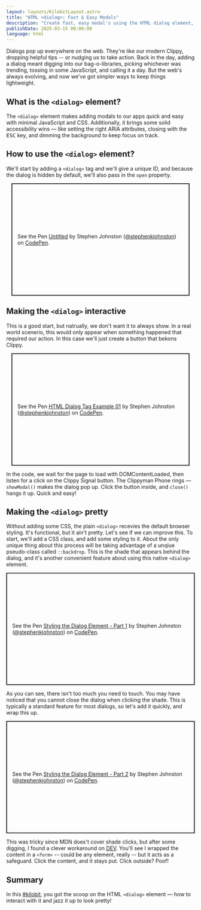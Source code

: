 ```yaml
---
layout: layouts/KilobitLayout.astro
title: "HTML <dialog>: Fast & Easy Modals"
description: "Create fast, easy modal's using the HTML dialog element, and minimal JavaScript."
publishDate: 2025-03-15 00:00:00
language: html
---
```


Dialogs pop up everywhere on the web. They're like our modern Clippy, dropping helpful tips -- or nudging us to take action. Back in the day, adding a dialog meant digging into our bag-o-libraries, picking whichever was trending, tossing in some JavaScript, and calling it a day. But the web's always evolving, and now we've got simpler ways to keep things lightweight.

## What is the `<dialog>` element?

The `<dialog>` element makes adding modals to our apps quick and easy with minimal JavaScript and CSS. Additionally, it brings some solid accessibility wins — like setting the right ARIA attributes, closing with the <kbd>ESC</kbd> key, and dimming the background to keep focus on track.

## How to use the `<dialog>` element?

We'll start by adding a `<dialog>` tag and we'll give a unique ID, and because the dialog is hidden by default, we'll also pass in the `open` property. 

<p class="codepen" data-height="300" data-default-tab="html,result" data-slug-hash="ogNpdWv" data-pen-title="Untitled" data-user="stephenkjohnston" style="height: 300px; box-sizing: border-box; display: flex; align-items: center; justify-content: center; border: 2px solid; margin: 1em; padding: 1em;">
  <span>See the Pen <a href="https://codepen.io/stephenkjohnston/pen/ogNpdWv">
  Untitled</a> by Stephen Johnston (<a href="https://codepen.io/stephenkjohnston">@stephenkjohnston</a>)
  on <a href="https://codepen.io">CodePen</a>.</span>
</p>
<script async src="https://public.codepenassets.com/embed/index.js"></script>

## Making the `<dialog>` interactive
This is a good start, but natrually, we don't want it to always show. In a real world scenerio, this would only appear when something happened that required our action. In this case we'll just create a button that bekons Clippy.

<p class="codepen" data-height="300" data-default-tab="html,result" data-slug-hash="emYyKrN" data-pen-title="HTML Dialog Tag Example 01" data-user="stephenkjohnston" style="height: 300px; box-sizing: border-box; display: flex; align-items: center; justify-content: center; border: 2px solid; margin: 1em; padding: 1em;">
  <span>See the Pen <a href="https://codepen.io/stephenkjohnston/pen/emYyKrN">
  HTML Dialog Tag Example 01</a> by Stephen Johnston (<a href="https://codepen.io/stephenkjohnston">@stephenkjohnston</a>)
  on <a href="https://codepen.io">CodePen</a>.</span>
</p>
<script async src="https://public.codepenassets.com/embed/index.js"></script>

In the code, we wait for the page to load with DOMContentLoaded, then listen for a click on the Clippy Signal button. The Clippyman Phone rings — `showModal()` makes the dialog pop up. Click the button inside, and `close()` hangs it up. Quick and easy! 

## Making the `<dialog>` pretty

Without adding some CSS, the plain `<dialog>` recevies the default browser styling. It's functional, but it ain't pretty. Let's see if we can improve this. To start, we'll add a CSS class, and add some styling to it. About the only unique thing about this process will be taking advantage of a unqiue pseudo-class called `::backdrop`. This is the shade that appears behind the dialog, and it's another convenient feature about using this native `<dialog>` element.

<p class="codepen" data-height="300" data-default-tab="html,result" data-slug-hash="dPyJKQZ" data-pen-title="Styling the Dialog Element - Part 1" data-user="stephenkjohnston" style="height: 300px; box-sizing: border-box; display: flex; align-items: center; justify-content: center; border: 2px solid; margin: 1em 0; padding: 1em;">
  <span>See the Pen <a href="https://codepen.io/stephenkjohnston/pen/dPyJKQZ">
  Styling the Dialog Element - Part 1</a> by Stephen Johnston (<a href="https://codepen.io/stephenkjohnston">@stephenkjohnston</a>)
  on <a href="https://codepen.io">CodePen</a>.</span>
</p>
<script async src="https://public.codepenassets.com/embed/index.js"></script>

As you can see, there isn't too much you need to touch. You may have noticed that you cannot close the dialog when clicking the shade. This is typically a standard feature for most dialogs, so let's add it quickly, and wrap this up.

<p class="codepen" data-height="300" data-default-tab="html,result" data-slug-hash="zxYpLOZ" data-pen-title="Styling the Dialog Element - Part 2" data-user="stephenkjohnston" style="height: 300px; box-sizing: border-box; display: flex; align-items: center; justify-content: center; border: 2px solid; margin: 1em 0; padding: 1em;">
  <span>See the Pen <a href="https://codepen.io/stephenkjohnston/pen/zxYpLOZ">
  Styling the Dialog Element - Part 2</a> by Stephen Johnston (<a href="https://codepen.io/stephenkjohnston">@stephenkjohnston</a>)
  on <a href="https://codepen.io">CodePen</a>.</span>
</p>
<script async src="https://public.codepenassets.com/embed/index.js"></script>

This was tricky since MDN does't cover shade clicks, but after some digging, I found a clever workaround on [DEV](https://dev.to/___whykay/mastering-the-html5-element-a-native-solution-for-modals-3c3j). You'll see I wrapped the content in a `<form>` -- could be any element, really -- but it acts as a safeguard. Click the content, and it stays put. Click outside? Poof!

## Summary
In this [#kilobit](/kilobits), you got the scoop on the HTML `<dialog>` element — how to interact with it and jazz it up to look pretty!


